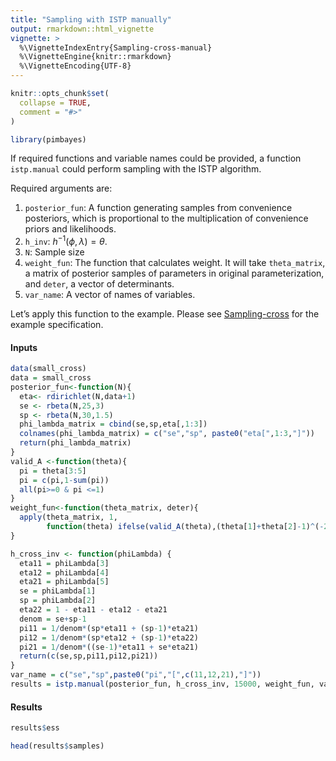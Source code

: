```yaml
---
title: "Sampling with ISTP manually"
output: rmarkdown::html_vignette
vignette: >
  %\VignetteIndexEntry{Sampling-cross-manual}
  %\VignetteEngine{knitr::rmarkdown}
  %\VignetteEncoding{UTF-8}
---
```


```r
knitr::opts_chunk$set(
  collapse = TRUE,
  comment = "#>"
)
```

```r
library(pimbayes)
```

If required functions and variable names could be provided, a function `istp.manual` could perform sampling with the ISTP algorithm.

Required arguments are:

1. `posterior_fun`: A function generating samples from convenience posteriors, which is proportional to the multiplication of convenience priors and likelihoods.
2. `h_inv`: $h^{-1}(\phi,\lambda) = \theta$.
3. `N`: Sample size
4. `weight_fun`: The function that calculates weight. It will take `theta_matrix`, a matrix of posterior samples of parameters in original parameterization, and `deter`, a vector of determinants.
5. `var_name`: A vector of names of variables.

Let's apply this function to the example.
Please see [Sampling-cross](Sampling-cross.html) for the example specification.

#### Inputs
```r
data(small_cross)
data = small_cross
posterior_fun<-function(N){
  eta<- rdirichlet(N,data+1)
  se <- rbeta(N,25,3)
  sp <- rbeta(N,30,1.5)
  phi_lambda_matrix = cbind(se,sp,eta[,1:3])
  colnames(phi_lambda_matrix) = c("se","sp", paste0("eta[",1:3,"]"))
  return(phi_lambda_matrix)
}
valid_A <-function(theta){
  pi = theta[3:5]
  pi = c(pi,1-sum(pi))
  all(pi>=0 & pi <=1)
}
weight_fun<-function(theta_matrix, deter){
  apply(theta_matrix, 1,
        function(theta) ifelse(valid_A(theta),(theta[1]+theta[2]-1)^(-2),0))
}

h_cross_inv <- function(phiLambda) {
  eta11 = phiLambda[3]
  eta12 = phiLambda[4]
  eta21 = phiLambda[5]
  se = phiLambda[1]
  sp = phiLambda[2]
  eta22 = 1 - eta11 - eta12 - eta21
  denom = se+sp-1
  pi11 = 1/denom*(sp*eta11 + (sp-1)*eta21)
  pi12 = 1/denom*(sp*eta12 + (sp-1)*eta22)
  pi21 = 1/denom*((se-1)*eta11 + se*eta21)
  return(c(se,sp,pi11,pi12,pi21))
}
var_name = c("se","sp",paste0("pi","[",c(11,12,21),"]"))
results = istp.manual(posterior_fun, h_cross_inv, 15000, weight_fun, var_name)
```

#### Results
```r
results$ess

head(results$samples)
```



